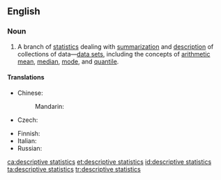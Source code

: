 ==English==
{{wikipedia}}

===Noun===
{{en-noun|head=[[descriptive]] [[statistics]]|-}}

# {{label|en|statistics}} A branch of [[statistics]] dealing with [[summarization]] and [[description]] of collections of data—[[data set]]s, including the concepts of [[arithmetic mean]], [[median]], [[mode]], and [[quantile]].

====Translations====
{{trans-top|branch of statistics}}
* Chinese:
*: Mandarin: {{t-needed|cmn}}
* Czech: {{t|cs|popisná statistika|f}}
{{trans-mid}}
* Finnish: {{t|fi|[[deskriptiivinen]] [[tilastotiede]]}}
* Italian: {{t+|it|statistica descrittiva|f}}
* Russian: {{t|ru|описа́тельная стати́стика|f|sc=Cyrl}}
{{trans-bottom}}

[[ca:descriptive statistics]]
[[et:descriptive statistics]]
[[id:descriptive statistics]]
[[ta:descriptive statistics]]
[[tr:descriptive statistics]]